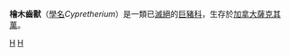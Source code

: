 {{Automatic Taxobox
| taxon = Cypretherium
| authority = 
| subdivision_ranks = [[種|種]]
| subdivision = †''C. coarctatum''
| synonyms =
* ''Entelodon coarctatum''
* ''Archaeotherium coarctatum''
}}

'''檜木齒獸'''（[[學名|學名]]''Cypretherium''）是一類已[[滅絕|滅絕]]的[[巨豬科|巨豬科]]，生存於[[加拿大|加拿大]][[薩克其萬|薩克其萬]]。
{{Taxonbar}}
[[Category:巨豬科|H]]
[[Category:始新世偶蹄目|H]]